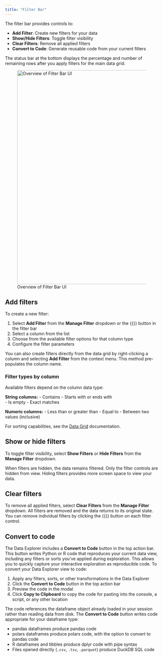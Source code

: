 ```yaml
---
title: "Filter Bar"
---
```


The filter bar provides controls to:

- **Add Filter**: Create new filters for your data
- **Show/Hide Filters**: Toggle filter visibility 
- **Clear Filters**: Remove all applied filters
- **Convert to Code**: Generate reusable code from your current filters

The status bar at the bottom displays the percentage and number of remaining rows after you apply filters for the main data grid.

![Overview of Filter Bar UI](images/data-explorer-filter-ui.png){width=700 fig-alt="Data explorer with active filters: 'year = 2013' and 'month >= 2.' Displays 309,772 rows of data across 19 columns. Options visible include 'Add Filter', 'Hide Filters', 'Clear Filters', 'Clear Column Sorting', and 'Convert to Code'. A summary below indicates a large data set."}

## Add filters

To create a new filter:

1. Select **Add Filter** from the **Manage Filter** dropdown or the {{<fa plus>}} button in the filter bar
2. Select a column from the list
3. Choose from the available filter options for that column type
4. Configure the filter parameters

You can also create filters directly from the data grid by right-clicking a column and selecting **Add Filter** from the context menu. This method pre-populates the column name.

### Filter types by column

Available filters depend on the column data type:

**String columns:**
- Contains
- Starts with or ends with  
- Is empty
- Exact matches

**Numeric columns:**
- Less than or greater than
- Equal to
- Between two values (inclusive)

For sorting capabilities, see the [Data Grid](data-explorer-data-grid.qmd) documentation.

## Show or hide filters

To toggle filter visibility, select **Show Filters** or **Hide Filters** from the **Manage Filter** dropdown. 

When filters are hidden, the data remains filtered. Only the filter controls are hidden from view. Hiding filters provides more screen space to view your data.

## Clear filters

To remove all applied filters, select **Clear Filters** from the **Manage Filter** dropdown. All filters are removed and the data returns to its original state. You can remove individual filters by clicking the {{<fa x>}} button on each filter control.

<!-- vale Posit.Headings = NO -->
## Convert to code
<!-- vale Posit.Headings = Yes -->

The Data Explorer includes a **Convert to Code** button in the top action bar. 
This button writes Python or R code that reproduces your current data view, including any filters or sorts you've applied during exploration.
This allows you to quickly capture your interactive exploration as reproducible code.
To convert your Data Explorer view to code:

1. Apply any filters, sorts, or other transformations in the Data Explorer
2. Click the **Convert to Code** button in the top action bar
3. Preview the code in the modal
4. Click **Copy to Clipboard** to copy the code for pasting into the console, a script, or any other location

The code references the dataframe object already loaded in your session rather than reading data from disk.
The **Convert to Code** button writes code appropriate for your dataframe type:

- pandas dataframes produce pandas code
- polars dataframes produce polars code, with the option to convert to pandas code
- R dataframes and tibbles produce dplyr code with pipe syntax
- Files opened directly (`.csv`, `.tsv`, `.parquet`) produce DuckDB SQL code